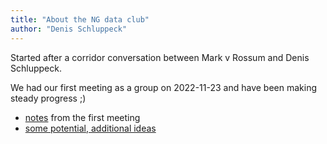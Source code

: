 ```yaml
---
title: "About the NG data club"
author: "Denis Schluppeck"
---
```


Started after a corridor conversation between Mark v Rossum and Denis Schluppeck.

We had our first meeting as a group on 2022-11-23 and have been making steady progress ;)

- [notes](./presentations/2022-11-23-first-meeting.html) from the first meeting
- [some potential, additional ideas](./wishlist.md)

